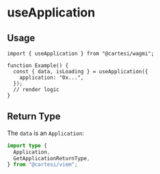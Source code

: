 # useApplication

## Usage

```tsx twoslash
import { useApplication } from "@cartesi/wagmi";

function Example() {
  const { data, isLoading } = useApplication({
    application: "0x...",
  });
  // render logic
}
```

## Return Type

The `data` is an `Application`:

```ts twoslash
import type {
  Application,
  GetApplicationReturnType,
} from "@cartesi/viem";
```
